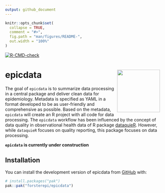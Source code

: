 ```yaml
---
output: github_document
---
```


```r
knitr::opts_chunk$set(
  collapse = TRUE,
  comment = "#>",
  fig.path = "man/figures/README-",
  out.width = "100%"
)
```

[![R-CMD-check](https://github.com/forsterepi/epicdata/actions/workflows/R-CMD-check.yaml/badge.svg)](https://github.com/forsterepi/epicdata/actions/workflows/R-CMD-check.yaml)

# epicdata <img src="man/figures/logo.png" align="right" height="139"/>

The goal of `epicdata` is to summarize data processing in a central package and deliver clean data for epidemiology. Metadata is specified as YAML in a format developed to be as user-friendly and comprehensive as possible. Based on the metadata, `epicdata` will create an R project with all code for data processing. The `epicdata` workflow has been influenced by the concept of data quality in observational health data of R package [dataquieR](https://dataquality.qihs.uni-greifswald.de/IntroductoryTutorial.html). However, while `dataquieR` focuses on quality reporting, this package focuses on data processing.

**`epicdata` is currently under construction**

## Installation

You can install the development version of epicdata from [GitHub](https://github.com/) with:

``` r
# install.packages("pak")
pak::pak("forsterepi/epicdata")
```
